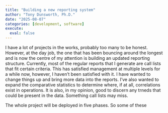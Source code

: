 ```yaml
---
title: "Building a new reporting system"
author: "Tony Dunsworth, Ph.D."
date: "2025-08-07"
categories: [development, software]
execute: 
  eval: false
---
```


I have a lot of projects in the works, probably too many to be honest. However, at the day job, the one that has been bouncing around the longest and is now the centre of my attention is building an updated reporting structure. Currently, most of the regular reports that I generate are call lists that fit certain criteria. This has satisfied management at multiple levels for a while now, however, I haven't been satisfied with it. I have wanted to change things up and bring more data into the reports. I've also wanted to expand the comparative statistics to determine where, if at all, correlations exist in operations. It is also, in my opinion, good to discern any trneds that could be present in the data. Something call lists may miss.

The whole project will be deployed in five phases. So some of these 